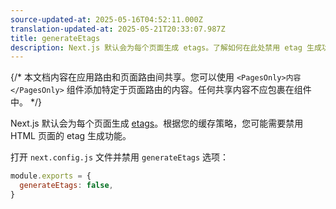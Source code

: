 ```yaml
---
source-updated-at: 2025-05-16T04:52:11.000Z
translation-updated-at: 2025-05-21T20:33:07.987Z
title: generateEtags
description: Next.js 默认会为每个页面生成 etags。了解如何在此处禁用 etag 生成功能。
---
```


{/* 本文档内容在应用路由和页面路由间共享。您可以使用 `<PagesOnly>内容</PagesOnly>` 组件添加特定于页面路由的内容。任何共享内容不应包裹在组件中。 */}

Next.js 默认会为每个页面生成 [etags](https://en.wikipedia.org/wiki/HTTP_ETag)。根据您的缓存策略，您可能需要禁用 HTML 页面的 etag 生成功能。

打开 `next.config.js` 文件并禁用 `generateEtags` 选项：

```js filename="next.config.js"
module.exports = {
  generateEtags: false,
}
```